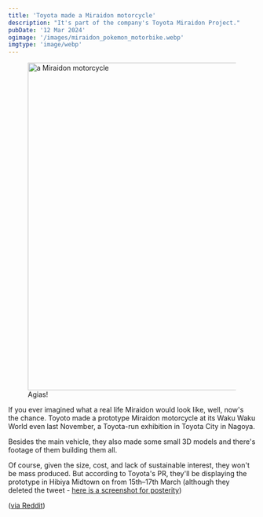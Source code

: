 ```yaml
---
title: 'Toyota made a Miraidon motorcycle'
description: "It's part of the company's Toyota Miraidon Project."
pubDate: '12 Mar 2024'
ogimage: '/images/miraidon_pokemon_motorbike.webp'
imgtype: 'image/webp'
---
```


<figure class="img-center">
	<img src={frontmatter.ogimage} width="500" height="667" alt="a Miraidon motorcycle"/>
	<figcaption>Agias!</figcaption>
</figure>

If you ever imagined what a real life Miraidon would look like, well, now's the chance. Toyoto made a prototype Miraidon motorcycle at its Waku Waku World even last November, a Toyota-run exhibition in Toyota City in Nagoya.

Besides the main vehicle, they also made some small 3D models and there's footage of them building them all.

Of course, given the size, cost, and lack of sustainable interest, they won't be mass produced. But according to Toyota's PR, they'll be displaying the prototype in Hibiya Midtown on from 15th–17th March (although they deleted the tweet - [here is a screenshot for posterity](https://imgur.com/nwEMzsL))

([via Reddit](https://www.reddit.com/r/pokemon/comments/1b86a86/toyota_miraidon_motorcycle/?rdt=52719))